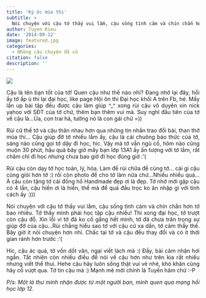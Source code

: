 ```yaml
---
title: 'Ký ức mùa thi'
subtitle: >
  Nói chuyện với cậu tớ thấy vui lắm, cậu sống tình cảm và chín chắn hơn tớ bao nhiêu. Tớ thấy mình phải học tập cậu nhiều! Thi xong đại học, tớ trượt còn cậu...
author: Tuyen Kieu
date: '2014-09-12'
image: featured.jpg
categories:
  - Những câu chuyện đã cũ
citation: false
description: ''
---
```


![](./featured.jpg)

<p style = "text-align: justify">Cậu là tên bạn tốt của tớ! Quen cậu như thế nào nhỉ? Đang nhớ lại đây, hồi ấy tớ ấp ủ thi lại đại học, like page Hội ôn thi Đại học khối A trên Fb, hé. Mấy lần up bài tập đều được cậu làm giúp ^_^ xong rùi cậu vô duyên xin nick yahoo với SĐT của tớ chứ, thêm bạn thêm vui mà. Suy nghĩ đầu tiên của tớ về cậu là...Ủa, con trai hả, tưởng nó là con gái chứ =))</p>

<p style = "text-align: justify">Rùi cứ thế tớ và cậu thân nhau hơn qua những tin nhắn trao đổi bài, than thở mùa thi... Cậu giúp đỡ tớ nhiều lắm ấy, cậu là cái chuông báo thức của tớ, sáng nào cũng gọi tớ dậy đi học, hic. Vậy mà tớ vẫn ngủ cố, hôm nào cũng muộn 30 phút, hậu quả bây giờ mấy bạn lớp 13A1 ấy ấn tượng với tớ lắm, rất chăm chỉ đi học nhưng chưa bao giờ đi học đúng giờ :'(</p>

<p style = "text-align: justify">Rùi cậu còn dạy tớ học toán, lý, hóa. Làm đề rùi chữa đề cùng tớ... cái gì cậu cũng giỏi hơn tớ :) rồi còn photo đề cho tớ làm nữa chứ...Nhiều nhiều quá... À cậu còn tặng tớ cái đồng hồ Handmade đẹp ơi là đẹp. Tớ nhớ mới gặp cậu có 4 lần, cậu hiền ơi là hiền, thế mà để quả đầu trọc ko ăn nhập gì với tính cách ấy :)))</p>

<p style = "text-align: justify">Nói chuyện với cậu tớ thấy vui lắm, cậu sống tình cảm và chín chắn hơn tớ bao nhiêu. Tớ thấy mình phải học tập cậu nhiều! Thi xong đại học, tớ trượt còn cậu đỗ. Xin lỗi vì tớ đã ko cố gắng hết mình, tớ đã chưa trân trọng sự giúp đỡ của cậu...Rùi chẳng hiểu sao tớ với cậu cứ xa dần, tớ cảm thấy thế. Bây giờ ít nói chuyện hơn nhỉ. Chắc tại tớ và cậu đều thay đổi và có ít thời gian rảnh hơn trước :'(</p>

<p style = "text-align: justify">Hic, cậu ác quá, tớ vốn dốt văn, ngại viết lách mà :( Đấy, bài cảm nhận hơi ngắn. Tất nhiên còn nhiều điều để nói về cậu hơn như trên kia rất nhiều nhưng viết thế thui. Hehe cậu hãy luôn sống thật vui vẻ nhé, khó khăn cũng hãy cố vượt qua. Tớ tin cậu mà :) Mạnh mẽ mới chính là Tuyến hâm chứ :-P</p>

<p style = "text-align: justify"><i>P/s: Một lá thư mình nhận được từ một người bạn, mình quen qua mạng hồi học lớp 12.</i></p>